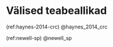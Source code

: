 \onecolumn

# Välised teabeallikad {.unnumbered}

\hyphenpenalty=10000
\fontspec{Symbola}

(ref:haynes-2014-crc) @haynes_2014_crc

(ref:newell-sp) @newell_sp
